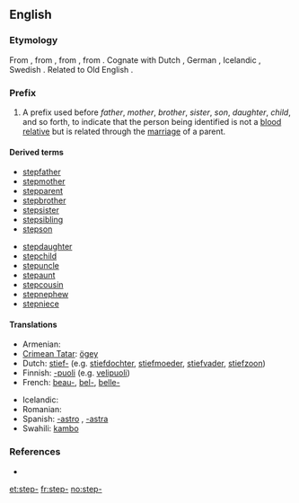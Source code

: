 ==English==

===Etymology===
From {{etyl|enm}}, from {{etyl|ang}} {{term|steop-|stēop-|deprived of a relative, step-|lang=ang}}, from {{proto|Germanic|steupa-|orphaned, step-|lang=en}}, from {{proto|Indo-European|(s)teup-|to push, strike|lang=en}}. Cognate with Dutch {{term|stief-||step-|lang=nl}}, German {{term|stief-||step-|lang=de}}, Icelandic {{term|stjúp-||step-|lang=is}}, Swedish {{term|styv-||step-|lang=sv}}. Related to Old English {{term|stiepan|stīepan|to deprive, bereave|lang=ang}}.

===Prefix===
{{en-prefix}}

# A prefix used before ''father'', ''mother'', ''brother'', ''sister'', ''son'', ''daughter'', ''child'', and so forth, to indicate that the person being identified is not a [[blood relative]] but is related through the [[marriage]] of a parent.

====Derived terms====
{{rel-top|terms derived using ''step-''}}
* [[stepfather]]
* [[stepmother]]
* [[stepparent]]
* [[stepbrother]]
* [[stepsister]]
* [[stepsibling]]
* [[stepson]]
{{rel-mid}}
* [[stepdaughter]]
* [[stepchild]]
* [[stepuncle]]
* [[stepaunt]]
* [[stepcousin]]
* [[stepnephew]]
* [[stepniece]]
{{rel-bottom}}

====Translations====
{{trans-top|A prefix used to indicate that the person being identified is not a blood relative}}
* Armenian: {{t-|hy|խորթ|tr=xort'}}
* [[Crimean Tatar]]: [[ögey]]
* Dutch: [[stief-]] (e.g. [[stiefdochter]], [[stiefmoeder]], [[stiefvader]], [[stiefzoon]])
* Finnish: [[-puoli]] (e.g. [[velipuoli]])
* French: [[beau-]], [[bel-]], [[belle-]]
{{trans-mid}}
* Icelandic: {{t-|is|stjúp-}}
* Romanian: {{t-|ro|vitreg}}
* Spanish: [[-astro]] {{m}}, [[-astra]] {{f}}
* Swahili: [[kambo]]
{{trans-bottom}}

===References===
* {{R:Webster 1913}}

[[et:step-]]
[[fr:step-]]
[[no:step-]]